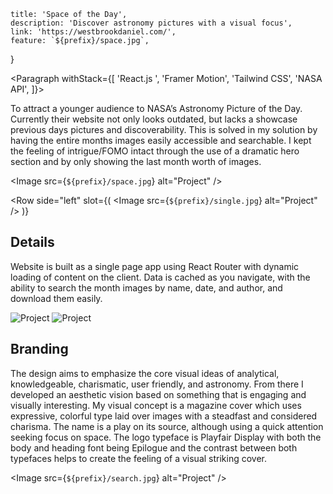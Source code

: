 
	title: 'Space of the Day',
	description: 'Discover astronomy pictures with a visual focus',
	link: 'https://westbrookdaniel.com/',
	feature: `${prefix}/space.jpg`,
}

<Portfolio data={metadata}>


<Paragraph withStack={[
	'React.js ',
	'Framer Motion',
	'Tailwind CSS',
	'NASA API',
]}>


To attract a younger audience to NASA’s Astronomy Picture of the Day. Currently
their website not only looks outdated, but lacks a showcase previous days pictures
and discoverability. This is solved in my solution by having the entire months
images easily accessible and searchable. I kept the feeling of intrigue/FOMO
intact through the use of a dramatic hero section and by only showing the last
month worth of images.

</Paragraph>


<Image src={`${prefix}/space.jpg`} alt="Project" />

<Row 
	side="left" 
	slot={(
		<Image src={`${prefix}/single.jpg`} alt="Project" />
	)}
>


## Details

Website is built as a single page app using React Router with dynamic 
loading of content on the client. Data is cached as you navigate, with 
the ability to search the month images by name, date, and author, and 
download them easily.

</Row>


<Gallery>
	<Image src={`${prefix}/mobile.jpg`} alt="Project" />
	<Image src={`${prefix}/about.jpg`} alt="Project" />
</Gallery>

<Paragraph>


## Branding

The design aims to emphasize the core visual ideas of analytical, 
knowledgeable, charismatic, user friendly, and astronomy. From 
there I developed an aesthetic vision based on something that is 
engaging and visually interesting. My visual concept is a magazine 
cover which uses expressive, colorful type laid over images with a 
steadfast and considered charisma. The name is a play on its source, 
although using a quick attention seeking focus on space. The logo 
typeface is Playfair Display with both the body and heading font 
being Epilogue and the contrast between both typefaces helps to 
create the feeling of a visual striking cover.

</Paragraph>

<Image src={`${prefix}/search.jpg`} alt="Project" />

</Portfolio>

